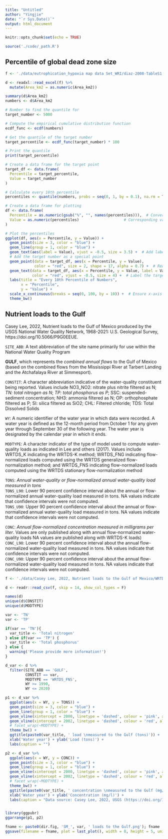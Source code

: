 ```yaml
---
title: "Untitled"
author: "Yingjie"
date: "`r Sys.Date()`"
output: html_document
---
```


```r
knitr::opts_chunk$set(echo = TRUE)

source('./code/_path.R')
```



## Percentile of global dead zone size 
```r
f <- './data/eutrophication_hypoxia map data Set_WRI/diaz-2008-TableS1.xlsx'

d <- readxl::read_excel(f) %>%
  mutate(Area_km2 = as.numeric(Area_km2))

summary(d$Area_km2)
numbers <- d$Area_km2

# Number to find the quantile for
target_number <- 5000

# Compute the empirical cumulative distribution function
ecdf_func <- ecdf(numbers)

# Get the quantile of the target number
target_percentile <- ecdf_func(target_number) * 100

# Print the quantile
print(target_percentile)
```


```r
# Create a data frame for the target point
target_df <- data.frame(
  Percentile = target_percentile,
  Value = target_number
)

# Calculate every 10th percentile
percentiles <- quantile(numbers, probs = seq(0, 1, by = 0.1), na.rm = TRUE)

# Create a data frame for plotting
df <- data.frame(
  Percentile = as.numeric(gsub("%", "", names(percentiles))),  # Convert to numeric and scale to 0-100
  Value = as.numeric(percentiles)                    # Corresponding values
)

# Plot the percentiles
ggplot(df, aes(x = Percentile, y = Value)) +
  geom_point(size = 3, color = "blue") +
  geom_line(group = 1, color = "blue") +
  geom_text(aes(label = Value), vjust = -0.5, size = 3.5) +  # Add labels above points
  # Add the target number as a special point
  geom_point(data = target_df, aes(x = Percentile, y = Value), 
             color = "red", size = 2, shape = 17, alpha = 0.7) +  # Red triangle
  geom_text(data = target_df, aes(x = Percentile, y = Value, label = Value), 
            color = "red", vjust = -0.5, size = 4) +  # Label the target point
  labs(title = "Every 10th Percentile of Numbers",
       x = "Percentile",
       y = "Value") +
  scale_x_continuous(breaks = seq(0, 100, by = 10)) +  # Ensure x-axis goes from 0 to 100
  theme_bw()
```



## Nutrient loads to the Gulf
  Casey Lee, 2022, Nutrient loads to the Gulf of Mexico produced by the USGS National Water Quality Network, 1968-2021: U.S. Geological Survey, https://doi.org/10.5066/P9G0EEUE.
  
  
  `SITE_ABB`: A text abbreviation of the site name primarily for use within the National Water Quality Program			
  
  **GULF**, which represents the *combined annual flows* to the Gulf of Mexico (based on the combined flows from the Mississippi River at Tarbert Landing and the Atchafalaya River at Simmesport).
  
  									
  `CONSTIT`: A character abbreviation indicative of the water-quality constituent being reported. Values include 
  NO3_NO2: nitrate plus nitrite filtered as N; 
  *TN: total nitrogen as N*; 
  *TP: total phosphorus as P*; 
  SSC: suspended-sediment concentration; 
  NH3: ammonia filtered as N; 
  OP: orthophosphate filtered	 as P; 
  SI: silica filtered as SiO2; 
  CHL: Filtered chloride; 
  TDS: Total Dissolved Solids	
  
  `WY`: A numeric identifier of the water year in which data were recorded.  A water year is defined as the 12-month period from October 1 for any given year through September 30 of the following year. The water year is designated by the calendar year in which it ends.											
  
  `MODTYPE`: A character indicator of the type of model used to compute water-quality loads as indicated in Lee and others (2017). Values include
  WRTDS_K indicating the WRTDS-K method; 
  WRTDS_FNG indicating flow-normalized loads computed using the WRTDS generalized flow-normalization method; and 
  WRTDS_FNS indicating flow-normalized loads computed using the WRTDS stationary flow-normalization method	
  
  `TONS`: *Annual water-quality or flow-normalized annual water-quality load measured in tons*											
  `TONS_L90`: Lower 90 percent confidence interval about the annual or flow-normalized annual water-quality load measured in tons. NA values indicate that confidence intervals were not computed.											
  `TONS_U90`: Upper 90 percent confidence interval about the annual or flow-normalized annual water-quality load measured in tons. NA values indicate that confidence intervals were not computed.	
  
  `CONC`: *Annual flow-normalized concentration measured in milligrams per liter*. Values are only published along with annual flow-normalized water-quality loads	 NA values are published along with WRTDS-K loads)										
  `CONC_L90`: Lower 90 percent confidence interval about the annual flow-normalized water-quality load measured in tons. NA values indicate that confidence intervals were not computed.											
  `CONC_U90`: Upper 90 percent confidence interval about the annual flow-normalized water-quality load measured in tons. NA values indicate that confidence intervals were not computed.											

```r
f <- './data/Casey Lee, 2022, Nutrient loads to the Gulf of Mexico/WRTDSloads.csv'

d <- readr::read_csv(f, skip = 14, show_col_types = F)

names(d)
unique(d$CONSTIT)
unique(d$MODTYPE)

var <- 'TN'
var <- 'TP'

if(var == 'TN'){
  var_title <- 'Total nitrogen'
} else if(var == 'TP') {
  var_title <- 'Total phosphorus'
} else {
  warning('Please provide more information!')
}

d_var <- d %>%
  filter(SITE_ABB == 'GULF',
         CONSTIT == var,
         MODTYPE == 'WRTDS_FNS',
         WY >= 1990,
         WY <= 2020)

p1 <- d_var %>%
  ggplot(aes(x = WY, y = TONS)) +
  geom_point(size = 3, color = "blue") +
  geom_line(group = 1, color = "blue") +
  geom_vline(xintercept = 2000, linetype = 'dashed', colour = 'pink', alpha = .5) + 
  geom_vline(xintercept = 2002, linetype = 'dashed', colour = 'red', alpha = .5) + 
  # facet_wrap(~MODTYPE) +
  theme_bw() +
  ggtitle(paste0(var_title, ' load \nmeasured to the Gulf (tons)')) +
  xlab('Water year') + ylab('Load (tons)') +
  labs(caption = "")

p2 <- d_var %>%
  ggplot(aes(x = WY, y = CONC)) +
  geom_point(size = 3, color = "blue") +
  geom_line(group = 1, color = "blue") +
  geom_vline(xintercept = 2000, linetype = 'dashed', colour = 'pink', alpha = .5) + 
  geom_vline(xintercept = 2002, linetype = 'dashed', colour = 'red', alpha = .5) + 
  # facet_wrap(~MODTYPE) +
  theme_bw() +
  ggtitle(paste0(var_title, ' concentration \nmeasured to the Gulf (mg/l)')) +
  xlab('Water year') + ylab('Concentration (mg/l)') +
  labs(caption = "Data source: Casey Lee, 2022, USGS (https://doi.org/10.5066/P9G0EEUE)")


library(ggpubr)
ggarrange(p1, p2)

fname <- paste0(dir.fig, 'SM_', var, ' loads to the Gulf.png'); fname
ggsave(filename = fname, plot = last_plot(), width = 8, height = 5, units = 'in', dpi = 300)
```
  
